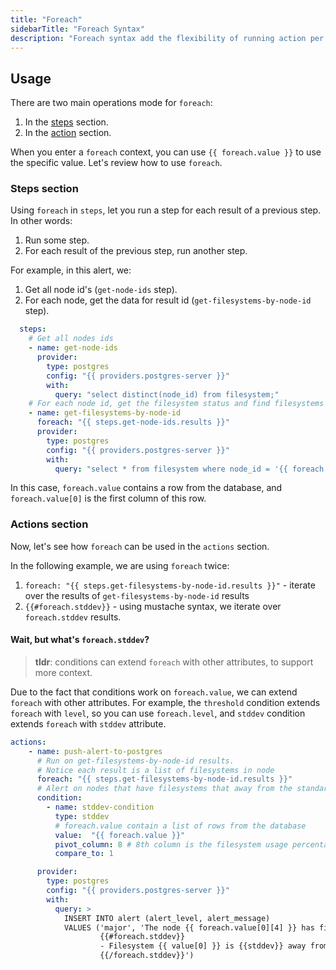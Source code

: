 ```yaml
---
title: "Foreach"
sidebarTitle: "Foreach Syntax"
description: "Foreach syntax add the flexibility of running action per result instead of only once on all results."
---
```


## Usage
There are two main operations mode for `foreach`:
1. In the [steps](#steps-section) section.
2. In the [action](#actions-section) section.

When you enter a `foreach` context, you can use `{{ foreach.value }}` to use the specific value.
Let's review how to use `foreach`.

### Steps section
Using `foreach` in `steps`, let you run a step for each result of a previous step.
In other words:
1. Run some step.
2. For each result of the previous step, run another step.

For example, in this alert, we:
1. Get all node id's (`get-node-ids` step).
2. For each node, get the data for result id (`get-filesystems-by-node-id` step).

```yaml
  steps:
    # Get all nodes ids
    - name: get-node-ids
      provider:
        type: postgres
        config: "{{ providers.postgres-server }}"
        with:
          query: "select distinct(node_id) from filesystem;"
    # For each node id, get the filesystem status and find filesystems in node that are not balanced
    - name: get-filesystems-by-node-id
      foreach: "{{ steps.get-node-ids.results }}"
      provider:
        type: postgres
        config: "{{ providers.postgres-server }}"
        with:
          query: "select * from filesystem where node_id = '{{ foreach.value[0] }}';"
```


In this case, `foreach.value` contains a row from the database, and `foreach.value[0]` is the first column of this row.

### Actions section
Now, let's see how `foreach` can be used in the `actions` section.

In the following example, we are using `foreach` twice:
1. `foreach: "{{ steps.get-filesystems-by-node-id.results }}"` - iterate over the results of `get-filesystems-by-node-id` results
2. `{{#foreach.stddev}}` - using mustache syntax, we iterate over `foreach.stddev` results.

#### Wait, but what's `foreach.stddev`?
> **tldr**: conditions can extend `foreach` with other attributes, to support more context.

Due to the fact that conditions work on `foreach.value`, we can extend `foreach` with other attributes.
For example, the `threshold` condition extends `foreach` with `level`, so you can use `foreach.level`, and `stddev` condition extends `foreach` with `stddev` attribute.


```yaml
actions:
    - name: push-alert-to-postgres
      # Run on get-filesystems-by-node-id results.
      # Notice each result is a list of filesystems in node
      foreach: "{{ steps.get-filesystems-by-node-id.results }}"
      # Alert on nodes that have filesystems that away from the standard deviation
      condition:
        - name: stddev-condition
          type: stddev
          # foreach.value contain a list of rows from the database
          value:  "{{ foreach.value }}"
          pivot_column: 8 # 8th column is the filesystem usage percentage
          compare_to: 1

      provider:
        type: postgres
        config: "{{ providers.postgres-server }}"
        with:
          query: >
            INSERT INTO alert (alert_level, alert_message)
            VALUES ('major', 'The node {{ foreach.value[0][4] }} has filesystems that are not balanced:
                    {{#foreach.stddev}}
                    - Filesystem {{ value[0] }} is {{stddev}} away from the standard deviation
                    {{/foreach.stddev}}')
```
